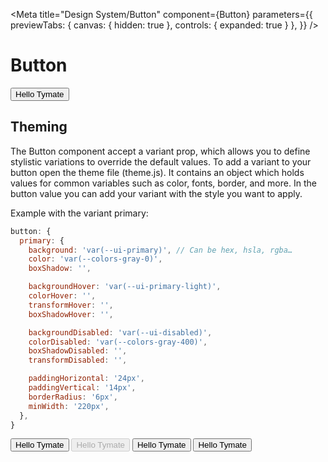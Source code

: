 
<Meta
  title="Design System/Button"
  component={Button}
  parameters={{
    previewTabs: { canvas: { hidden: true }, controls: { expanded: true } },
  }}
/>

# Button

<Canvas>
  <Story name="Button">
    <Button>Hello Tymate</Button>
  </Story>
</Canvas>

## Theming

The Button component accept a variant prop, which allows you to define stylistic variations to override the default values.
To add a variant to your button open the theme file (theme.js). It contains an object which holds values for common variables such as color, fonts, border, and more. In the button value you can add your variant with the style you want to apply.

Example with the variant primary:

```javascript
button: {
  primary: {
    background: 'var(--ui-primary)', // Can be hex, hsla, rgba…
    color: 'var(--colors-gray-0)',
    boxShadow: '',

    backgroundHover: 'var(--ui-primary-light)',
    colorHover: '',
    transformHover: '',
    boxShadowHover: '',

    backgroundDisabled: 'var(--ui-disabled)',
    colorDisabled: 'var(--colors-gray-400)',
    boxShadowDisabled: '',
    transformDisabled: '',

    paddingHorizontal: '24px',
    paddingVertical: '14px',
    borderRadius: '6px',
    minWidth: '220px',
  },
}
```

<Canvas>
  <Story name="Button with variant">
    <Stack direction="column" alignX="flex-start" gap={1}>
      <Button variant="primary">Hello Tymate</Button>
      <Button variant="primary" disabled>
        Hello Tymate
      </Button>
      <Button variant="primary" isLoading>
        Hello Tymate
      </Button>
      <Button
        variant="primary"
        isLoading
        loadingAnimation="line-spin-fade-loader"
      >
        Hello Tymate
      </Button>
    </Stack>
  </Story>
</Canvas>

<ArgsTable of={Button} />
